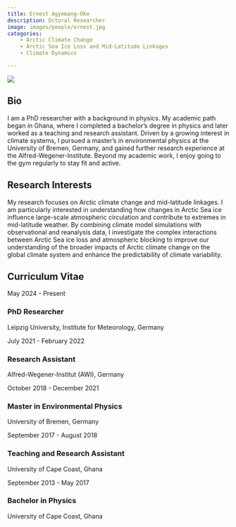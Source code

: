 ```yaml
---
title: Ernest Agyemang-Oko
description: Dctoral Researcher
image: images/people/ernest.jpg
categories:
    - Arctic Climate Change
    - Arctic Sea Ice Loss and Mid-Latitude Linkages
    - Climate Dynamics

---
```



<div class="profile-container">
<div class="profile-image-container">
<img src="/images/people/ernest.jpg" class="profile-image">
<div class="social-icons">
  <a href="mailto:Ernest.agyemang-oko@uni-leipzig.de" target="_blank">
    <i class="fa-solid fa-envelope"></i>
  </a>
  <a href="www.linkedin.com/in/ernest-agyemang-oko-857495246" target="_blank">
    <i class="fa-brands fa-linkedin"></i>
  </a>
</div>
</div>

<div class="bio-content">

## Bio  


I am a PhD researcher with a background in physics. My academic path began in Ghana, where I completed a bachelor’s degree in physics and later worked as a teaching and research assistant. Driven by a growing interest in climate systems, I pursued a master’s in environmental physics at the University of Bremen, Germany, and gained further research experience at the Alfred-Wegener-Institute. Beyond my academic work, I enjoy going to the gym regularly to stay fit and active.


</div>
</div>

## Research Interests

My research focuses on Arctic climate change and mid-latitude linkages. I am particularly interested in understanding how changes in Arctic Sea ice influence large-scale atmospheric circulation and contribute to extremes in mid-latitude weather. By combining climate model simulations with observational and reanalysis data, I investigate the complex interactions between Arctic Sea ice loss and atmospheric blocking to improve our understanding of the broader impacts of Arctic climate change on the global climate system and enhance the predictability of climate variability.

## Curriculum Vitae <span class="cv-toggle" data-bs-toggle="collapse" data-bs-target="#cv-timeline" aria-expanded="false"></span>

<div id="cv-timeline" class="collapse">
<div class="timeline">
<div class="timeline-item">
<div class="timeline-date">May 2024 - Present</div>
<div class="timeline-content">
<h3>PhD Researcher</h3>
<p>Leipzig University, Institute for Meteorology, Germany</p>
</div>
</div>

<div class="timeline-item">
<div class="timeline-date">July 2021 - February 2022</div>
<div class="timeline-content">
<h3>Research Assistant</h3>
<p>Alfred-Wegener-Institut (AWI), Germany</p>
</div>
</div>

<div class="timeline-item">
<div class="timeline-date">October 2018 - December 2021</div>
<div class="timeline-content">
<h3>Master in Environmental Physics</h3>
<p>University of Bremen, Germany</p>
</div>
</div>

<div class="timeline-item">
<div class="timeline-date">September 2017 - August 2018</div>
<div class="timeline-content">
<h3>Teaching and Research Assistant</h3>
<p>University of Cape Coast, Ghana</p>
</div>
</div>

<div class="timeline-item">
<div class="timeline-date">September 2013 - May 2017</div>
<div class="timeline-content">
<h3>Bachelor in Physics</h3>
<p>University of Cape Coast, Ghana</p>
</div>
</div>
</div>
</div>



